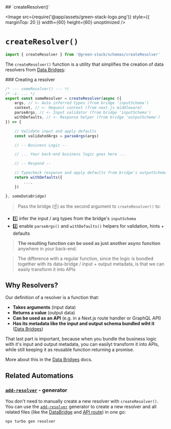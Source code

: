 
<TitleWrapper>
    ## `createResolver()`
</TitleWrapper>

<Image
    src={require('@app/assets/green-stack-logo.png')}
    style={{ marginTop: 20 }}
    width={60}
    height={60}
    unoptimized
/>

# `createResolver()`

```typescript copy
import { createResolver } from '@green-stack/schemas/createResolver'
```

<FileTree>
    <FileTree.Folder name="packages" defaultOpen>
        <FileTree.Folder name="@green-stack-core" defaultOpen>
            <FileTree.Folder name="schemas" defaultOpen>
                <FileTree.File name="createResolver.ts" />
            </FileTree.Folder>
        </FileTree.Folder>
    </FileTree.Folder>
</FileTree>

The `createResolver()` function is a utility that simplifies the creation of data resolvers from [Data Bridges](/@green-stack-core/schemas/createDataBridge):

<TitleWrapper>
    ### Creating a resolver
</TitleWrapper>

```typescript copy
/* --- someResolver() --- */
/* -i- ... */
export const someResolver = createResolver(async ({
    args, // <- Auto inferred types (from bridge 'inputSchema')
    context, // <- Request context (from next.js middleware)
    parseArgs, // <- Input validator (from bridge 'inputSchema')
    withDefaults, // <- Response helper (from bridge 'outputSchema')
}) => {

    // Validate input and apply defaults
    const validatedArgs = parseArgs(args)

    // -- Business Logic --

    // ... Your back-end business logic goes here ...

    // -- Respond --

    // Typecheck response and apply defaults from bridge's outputSchema
    return withDefaults({
        ...,
    })

}, someDataBridge)
```

> Pass the bridge (☝️) as the second argument to `createResolver()` to:
- 1️⃣ infer the input / arg types from the bridge's `inputSchema`
- 2️⃣ enable `parseArgs()` and `withDefaults()` helpers for validation, hints + defaults

> **The resulting function can be used as just another async function** anywhere in your back-end.

> The difference with a regular function, since the logic is bundled together with its data-bridge / input + output metadata, is that we can easily transform it into APIs

<div className="h-8" />

## Why Resolvers?

Our definition of a resolver is a function that:

- **Takes arguments** (input data)
- **Returns a value** (output data)
- **Can be used as an API** (e.g. in a Next.js route handler or GraphQL API)
- **Has its metadata like the input and output schema bundled wiht it** ([Data Bridges](/@green-stack-core/schemas/createDataBridge))

That last part is important, because when you bundle the business logic with it's input and output metadata, you can easilyt transform it into APIs, while still keeping it as reusable function returning a promise.

More about this in the [Data Bridges](/@green-stack-core/schemas/createDataBridge) docs.

<div className="h-8" />

## Related Automations

### [`add-resolver`](/@green-stack-core/generators/add-resolver) - generator

You don't need to manually create a new resolver with `createResolver()`. You can use the [`add-resolver`](/@green-stack-core/generators/add-resolver) generator to create a new resolver and all related files (like the [DataBridge](/@green-stack-core/schemas/createDataBridge) and [API route](/@green-stack-core/schemas/createNextRouteHandler)) in one go:

```bash copy
npx turbo gen resolver
```

<div className="h-8" />
